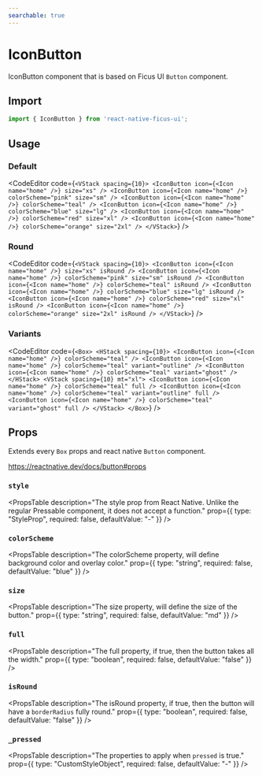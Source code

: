 ```yaml
---
searchable: true
---
```



# IconButton

IconButton component that is based on Ficus UI `Button` component.

## Import

```js
import { IconButton } from 'react-native-ficus-ui';
```

## Usage

### Default

<CodeEditor code={`<VStack spacing={10}>
  <IconButton icon={<Icon name="home" />} size="xs" />
  <IconButton
    icon={<Icon name="home" />}
    colorScheme="pink"
    size="sm"
  />
  <IconButton icon={<Icon name="home" />} colorScheme="teal" />
  <IconButton
    icon={<Icon name="home" />}
    colorScheme="blue"
    size="lg"
  />
  <IconButton
    icon={<Icon name="home" />}
    colorScheme="red"
    size="xl"
  />
  <IconButton
    icon={<Icon name="home" />}
    colorScheme="orange"
    size="2xl"
  />
</VStack>`} />

### Round

<CodeEditor code={`<VStack spacing={10}>
  <IconButton icon={<Icon name="home" />} size="xs" isRound />
  <IconButton
    icon={<Icon name="home" />}
    colorScheme="pink"
    size="sm"
    isRound
  />
  <IconButton
    icon={<Icon name="home" />}
    colorScheme="teal"
    isRound
  />
  <IconButton
    icon={<Icon name="home" />}
    colorScheme="blue"
    size="lg"
    isRound
  />
  <IconButton
    icon={<Icon name="home" />}
    colorScheme="red"
    size="xl"
    isRound
  />
  <IconButton
    icon={<Icon name="home" />}
    colorScheme="orange"
    size="2xl"
    isRound
  />
</VStack>`} />

### Variants

<CodeEditor code={`<Box>
  <HStack spacing={10}>
    <IconButton icon={<Icon name="home" />} colorScheme="teal" />
    <IconButton
      icon={<Icon name="home" />}
      colorScheme="teal"
      variant="outline"
    />
    <IconButton
      icon={<Icon name="home" />}
      colorScheme="teal"
      variant="ghost"
    />
  </HStack>
  <VStack spacing={10} mt="xl">
    <IconButton
      icon={<Icon name="home" />}
      colorScheme="teal"
      full
    />
    <IconButton
      icon={<Icon name="home" />}
      colorScheme="teal"
      variant="outline"
      full
    />
    <IconButton
      icon={<Icon name="home" />}
      colorScheme="teal"
      variant="ghost"
      full
    />
  </VStack>
</Box>`} />

## Props

Extends every `Box` props and react native `Button` component.

https://reactnative.dev/docs/button#props

### `style`
<PropsTable
description="The style prop from React Native. Unlike the regular Pressable component, it does not accept a function."
 prop={{ type: "StyleProp<ViewStyle>", required: false, defaultValue: "-" }}
/>

### `colorScheme`
<PropsTable
description="The colorScheme property, will define background color and overlay color."
 prop={{ type: "string", required: false, defaultValue: "blue" }}
/>

### `size`
<PropsTable
  description="The size property, will define the size of the button."
  prop={{ type: "string", required: false, defaultValue: "md" }}
/>

### `full`
<PropsTable
description="The full property, if true, then the button takes all the width."
 prop={{ type: "boolean", required: false, defaultValue: "false" }}
/>

### `isRound`
<PropsTable
description="The isRound property, if true, then the button will have a `borderRadius` fully round."
 prop={{ type: "boolean", required: false, defaultValue: "false" }}
/>

### `_pressed`
<PropsTable
  description="The properties to apply when `pressed` is true."
  prop={{ type: "CustomStyleObject", required: false, defaultValue: "-" }}
/>

